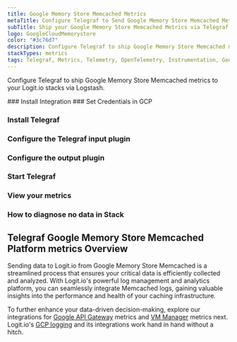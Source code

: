 ```yaml
---
title: Google Memory Store Memcached Metrics
metaTitle: Configure Telegraf to Send Google Memory Store Memcached Metrics
subTitle: Ship your Google Memory Store Memcached Metrics via Telegraf to your Logit.io Stack
logo: GoogleCloudMemorystore
color: "#3c76d7"
description: Configure Telegraf to ship Google Memory Store Memcached metrics to Logit.io. Use our Telegraf Google Memory Store Memcached metrics example configuration.
stackTypes: metrics
tags: Telegraf, Metrics, Telemetry, OpenTelemetry, Instrumentation, Google Memory Store Memcached, In-memory Data Store
---
```


Configure Telegraf to ship Google Memory Store Memcached metrics to your Logit.io stacks via Logstash.

<Steps>
  ### Install Integration
  <InstallIntegration/>
  ### Set Credentials in GCP

  <SetGCPCredentials intro="Google Memorystore for Memcached is a fully managed in-memory data store service offered by Google Cloud. It provides a scalable and high-performance solution for caching frequently accessed data, improving application performance and reducing latency. With Memorystore for Memcached, organizations can easily deploy and manage a distributed in-memory cache environment."/>
  
  ### Install Telegraf

  <InstallTelegraf />

  ### Configure the Telegraf input plugin

  <TelegrafStackDriverInput metric_type="memcache.googleapis.com"/>

  ### Configure the output plugin

  <TelegrafOutputPlugin />

  ### Start Telegraf

  <StartTelegraf />

  ### View your metrics
  <LaunchStack stackType="metrics" source="Google_Memory_Store_Memcached_Metrics_via_Telegraf" utmMedium="metrics" utmCampaign="telegraf-GoogleMemoryStoreMemcached-metrics" />

  ### How to diagnose no data in Stack

  <DiagnoseNoData />
</Steps>

## Telegraf Google Memory Store Memcached Platform metrics Overview

Sending data to Logit.io from Google Memory Store Memcached is a streamlined process that ensures your 
critical data is efficiently collected and analyzed. With Logit.io's powerful log management and 
analytics platform, you can seamlessly integrate Memcached logs, gaining valuable insights into the 
performance and health of your caching infrastructure.
      
To further enhance your data-driven decision-making, explore our integrations for 
[Google API Gateway](/integrations/infrastructure-metrics/google-cloud/api-gateway-telegraf-metrics) metrics and 
[VM Manager](/integrations/infrastructure-metrics/google-cloud/vm-manager-telegraf-metrics) 
metrics next. Logit.io's [GCP logging](https://logit.io/solutions/gcp-logging/) and its 
integrations work hand in hand without a hitch.